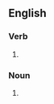 ==English==

===Verb===
{{head|en|verb form}}

# {{en-third-person singular of|skedaddle}}

===Noun===
{{head|en|noun form}}

# {{plural of|en|skedaddle}}